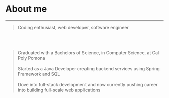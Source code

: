 # About me
---
> Coding enthusiast, web developer, software engineer

<br/><br/>

> Graduated with a Bachelors of Science, in Computer Science, at Cal Poly Pomona
<br/><br/>
> Started as a Java Developer creating backend services using Spring Framework and SQL
<br/><br/>
> Dove into full-stack development and now currently pushing career into building full-scale web applications








